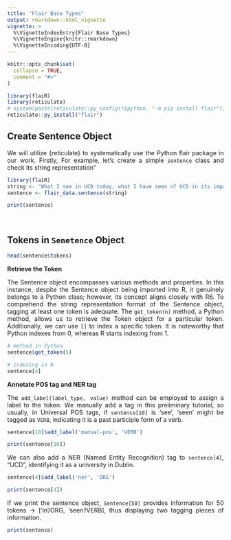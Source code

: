 ```yaml
---
title: "Flair Base Types"
output: rmarkdown::html_vignette
vignette: >
  %\VignetteIndexEntry{Flair Base Types}
  %\VignetteEngine{knitr::rmarkdown}
  %\VignetteEncoding{UTF-8}
---
```


```r
knitr::opts_chunk$set(
  collapse = TRUE,
  comment = "#>"
)
```

```r
library(flaiR)
library(reticulate)
# system(paste(reticulate::py_config()$python, "-m pip install flair"))
reticulate::py_install("flair")
```


## Create Sentence Object

<div style="text-align: justify">

We will utilize {reticulate} to systematically use the Python flair package in our work. Firstly, For example, let's create a simple `sentence` class and check its string representation"


```r
library(flaiR)
string <- "What I see in UCD today, what I have seen of UCD in its impact on my own life and the life of Ireland, and what I want to see into the future is a university that can and does land real positive change in the world."
sentence <- flair_data.sentence(string)
```

```r
print(sentence)
```

</div>

&nbsp;

## Tokens in `Senetence` Object


```r
head(sentence$tokens)
```


__Retrieve the Token__

<div style="text-align: justify">

The Sentence object encompasses various methods and properties. In this instance, despite the Sentence object being imported into R, it genuinely belongs to a Python class; however, its concept aligns closely with R6. To comprehend the string representation format of the Sentence object, tagging at least one token is adequate. The `get_token(n)` method, a Python method, allows us to retrieve the Token object for a particular token. Additionally, we can use `[]` to index a specific token. It is noteworthy that Python indexes from 0, whereas R starts indexing from 1.



```r
# method in Python
sentence$get_token(5)
```


```r
# indexing in R 
sentence[4]
```
</div>


__Annotate POS tag and NER tag__

<div style="text-align: justify">


The `add_label(label_type, value)` method can be employed to assign a label to the token. We manually add a tag in this preliminary tutorial, so usually, in Universal POS tags, if `sentence[10]` is 'see', 'seen' might be tagged as `VERB`, indicating it is a past participle form of a verb.


```r
sentence[10]$add_label('manual-pos', 'VERB')
```


```r
print(sentence[10])
```

We can also add a NER (Named Entity Recognition) tag to `sentence[4]`, "UCD", identifying it as a university in Dublin.

```r
sentence[4]$add_label('ner', 'ORG')
```

```r
print(sentence[4])
```

If we print the sentence object, `Sentence[50]` provides information for 50 tokens → ['in'/ORG, 'seen'/VERB], thus displaying two tagging pieces of information.

```r
print(sentence)
```

</div>







